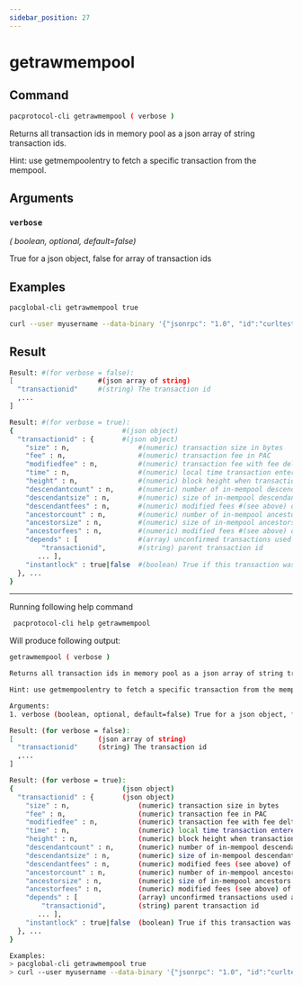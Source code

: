 ```yaml
---
sidebar_position: 27
---
```


# getrawmempool
## Command

```bash
pacprotocol-cli getrawmempool ( verbose )
```

Returns all transaction ids in memory pool as a json array of string transaction ids.

Hint: use getmempoolentry to fetch a specific transaction from the mempool.



## Arguments

### `verbose` 
*( boolean, optional, default=false)*

True for a json object, false for array of transaction ids


## Examples
```bash
pacglobal-cli getrawmempool true
```

```bash
curl --user myusername --data-binary '{"jsonrpc": "1.0", "id":"curltest", "method": "getrawmempool", "params": [true] }' -H 'content-type: text/plain;' http://127.0.0.1:1111/
```
## Result
```bash
Result: #(for verbose = false):
[                     #(json array of string)
  "transactionid"     #(string) The transaction id
  ,...
]

Result: #(for verbose = true):
{                           #(json object)
  "transactionid" : {       #(json object)
    "size" : n,                 #(numeric) transaction size in bytes
    "fee" : n,                  #(numeric) transaction fee in PAC
    "modifiedfee" : n,          #(numeric) transaction fee with fee deltas used for mining priority
    "time" : n,                 #(numeric) local time transaction entered pool in seconds since 1 Jan 1970 GMT
    "height" : n,               #(numeric) block height when transaction entered pool
    "descendantcount" : n,      #(numeric) number of in-mempool descendant transactions #(including this one)
    "descendantsize" : n,       #(numeric) size of in-mempool descendants #(including this one)
    "descendantfees" : n,       #(numeric) modified fees #(see above) of in-mempool descendants #(including this one)
    "ancestorcount" : n,        #(numeric) number of in-mempool ancestor transactions #(including this one)
    "ancestorsize" : n,         #(numeric) size of in-mempool ancestors #(including this one)
    "ancestorfees" : n,         #(numeric) modified fees #(see above) of in-mempool ancestors #(including this one)
    "depends" : [               #(array) unconfirmed transactions used as inputs for this transaction
        "transactionid",        #(string) parent transaction id
       ... ],
    "instantlock" : true|false  #(boolean) True if this transaction was locked via InstaPAC
  }, ...
}
```


___

Running following help command
```bash
 pacprotocol-cli help getrawmempool
```
Will produce following output:


```bash
getrawmempool ( verbose )

Returns all transaction ids in memory pool as a json array of string transaction ids.

Hint: use getmempoolentry to fetch a specific transaction from the mempool.

Arguments:
1. verbose (boolean, optional, default=false) True for a json object, false for array of transaction ids

Result: (for verbose = false):
[                     (json array of string)
  "transactionid"     (string) The transaction id
  ,...
]

Result: (for verbose = true):
{                           (json object)
  "transactionid" : {       (json object)
    "size" : n,                 (numeric) transaction size in bytes
    "fee" : n,                  (numeric) transaction fee in PAC
    "modifiedfee" : n,          (numeric) transaction fee with fee deltas used for mining priority
    "time" : n,                 (numeric) local time transaction entered pool in seconds since 1 Jan 1970 GMT
    "height" : n,               (numeric) block height when transaction entered pool
    "descendantcount" : n,      (numeric) number of in-mempool descendant transactions (including this one)
    "descendantsize" : n,       (numeric) size of in-mempool descendants (including this one)
    "descendantfees" : n,       (numeric) modified fees (see above) of in-mempool descendants (including this one)
    "ancestorcount" : n,        (numeric) number of in-mempool ancestor transactions (including this one)
    "ancestorsize" : n,         (numeric) size of in-mempool ancestors (including this one)
    "ancestorfees" : n,         (numeric) modified fees (see above) of in-mempool ancestors (including this one)
    "depends" : [               (array) unconfirmed transactions used as inputs for this transaction
        "transactionid",        (string) parent transaction id
       ... ],
    "instantlock" : true|false  (boolean) True if this transaction was locked via InstaPAC
  }, ...
}

Examples:
> pacglobal-cli getrawmempool true
> curl --user myusername --data-binary '{"jsonrpc": "1.0", "id":"curltest", "method": "getrawmempool", "params": [true] }' -H 'content-type: text/plain;' http://127.0.0.1:1111/

```

